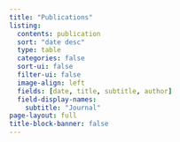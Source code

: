 ```yaml
---
title: "Publications"
listing:
  contents: publication
  sort: "date desc"
  type: table
  categories: false
  sort-ui: false
  filter-ui: false
  image-align: left
  fields: [date, title, subtitle, author]
  field-display-names: 
    subtitle: "Journal"
page-layout: full
title-block-banner: false
---
```

